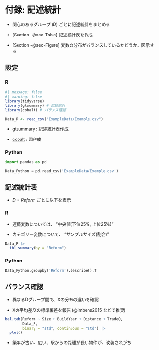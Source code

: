 # 付録: 記述統計 {#sec-Description}

-   関心のあるグループ $(D)$ ごとに記述統計をまとめる

-   [Section -@sec-Table] 記述統計表を作成

-   [Section -@sec-Figure] 変数の分布がバランスしているかどうか、図示する

## 設定

::: {.panel-tabset}

### R

```r
#| message: false
#| warning: false
library(tidyverse)
library(gtsummary) # 記述統計
library(cobalt) # バランス確認

Data_R <- read_csv("ExampleData/Example.csv")
```

-   [gtsummary](https://www.danieldsjoberg.com/gtsummary/) : 記述統計表作成

-   [cobalt](https://ngreifer.github.io/cobalt/) : 図作成

### Python

```python
import pandas as pd

Data_Python = pd.read_csv('ExampleData/Example.csv')
```

:::

## 記述統計表 {#sec-Table}

-   $D=Reform$ ごとに以下を表示


::: {.panel-tabset}

### R

-   連続変数については、 "中央値(下位25%, 上位25%)"

-   カテゴリー変数について、 "サンプルサイズ(割合)"


```r
Data_R |> 
  tbl_summary(by = "Reform")
```

### Python

```python
Data_Python.groupby('Reform').describe().T
```


:::

## バランス確認 {#sec-Figure}

-   異なるDグループ間で、Xの分布の違いを確認

-   Xの平均差/Xの標準偏差を報告 (@imbens2015 などで推奨)

```r
bal.tab(Reform ~ Size + BuildYear + Distance + TradeQ,
        Data_R,
        binary = "std", continuous = "std") |> 
  plot()
```

- 築年が古い、広い、駅からの距離が長い物件が、改装されがち
